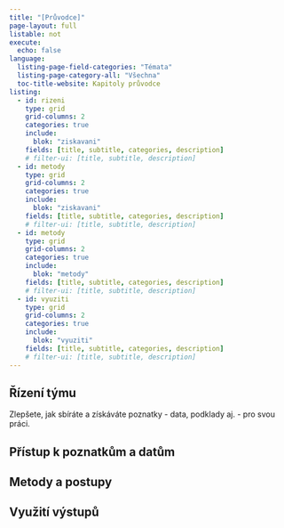 ```yaml
---
title: "[Průvodce]"
page-layout: full
listable: not
execute:
  echo: false
language: 
  listing-page-field-categories: "Témata"
  listing-page-category-all: "Všechna"
  toc-title-website: Kapitoly průvodce
listing:
  - id: rizeni
    type: grid
    grid-columns: 2
    categories: true
    include:
      blok: "ziskavani"
    fields: [title, subtitle, categories, description]
    # filter-ui: [title, subtitle, description]
  - id: metody
    type: grid
    grid-columns: 2
    categories: true
    include:
      blok: "ziskavani"
    fields: [title, subtitle, categories, description]
    # filter-ui: [title, subtitle, description]
  - id: metody
    type: grid
    grid-columns: 2
    categories: true
    include:
      blok: "metody"
    fields: [title, subtitle, categories, description]
    # filter-ui: [title, subtitle, description]
  - id: vyuziti
    type: grid
    grid-columns: 2
    categories: true
    include:
      blok: "vyuziti"
    fields: [title, subtitle, categories, description]
    # filter-ui: [title, subtitle, description]
---
```


## Řízení týmu

Zlepšete, jak sbíráte a získáváte poznatky - data, podklady aj. - pro svou práci.

::: {#rizeni}
:::

## Přístup k poznatkům a datům

::: {#ziskavani}
:::

## Metody a postupy

::: {#metody}
:::

## Využití výstupů

::: {#vyuziti}
:::
